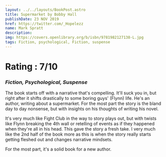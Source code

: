 ```yaml
---
layout: ../../layouts/BookPost.astro
title: Supermarket by Bobby Hall
publishDate: 23 NOV 2019
href: https://twitter.com/_Hopelezz
name: Mark Spratt
description: 
img: https://covers.openlibrary.org/b/isbn/9781982127138-L.jpg
tags: Fiction, psychological, Fiction, suspense
---
```


# Rating : 7/10
### _Fiction, Psychological, Suspense_

The book starts off with a narrative that's compelling. It'll suck you in, but right after it shifts drastically to some boring guys' (Flynn) life. He's an author, writing about a supermarket. For the most part the story is the bland day to day nonsense, but with insights on his thoughts of writing his novel. 

It's very much like Fight Club in the way to story plays out, but with twists like Flynn breaking the 4th wall or retelling of events as if they happened when they're all in his head. This gave the story a fresh take. I very much like the 2nd half of the book more as this is when the story really starts getting fleshed out and changes narrative mindsets. 

For the most part, it's a solid book for a new author.
